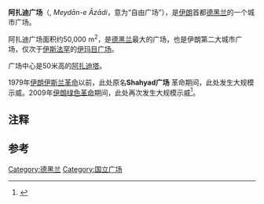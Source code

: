 {{Infobox street
| name                    = 阿扎迪广场
| native_name             = میدان آزادی
| native_name_lang        = fa
| alternate_name          = Meydān-e Āzādi
| other_name              = 
| former_names            =  Shahyad 广场
| image                   = Azadi,_view_West_(42518166204).jpg
| caption                 = 阿扎迪广场
| area                    = 50,000 m²
| steps                   = 
| location                = [[伊朗|伊朗]][[德黑兰|德黑兰]] 
| coordinates             = {{coord|35|41|N|51|20|E|source:kolossus-fawiki|display=inline,title}}
| designer                = Hossein Amanat
}}
'''阿扎迪广场'''（{{lang-fa|میدان آزادی}}, ''Meydān-e Āzādi''，意为“自由广场”），是[[伊朗|伊朗]]首都[[德黑兰|德黑兰]]的一个城市广场。

阿扎迪广场面积约50,000 m<sup>2</sup>，是[[德黑兰|德黑兰]]最大的广场，也是伊朗第二大城市广场，仅次于[[伊斯法罕|伊斯法罕]]的[[伊玛目广场|伊玛目广场]]。

广场中心是50米高的[[阿扎迪塔|阿扎迪塔]]。

1979年[[伊朗伊斯兰革命|伊朗伊斯兰革命]]以前，此处原名'''Shahyad广场''' {{notetag|{{lang-fa|شهیاد}}，意为“国王回忆广场”。}}革命期间，此处发生大规模示威。2009年[[伊朗绿色革命|伊朗绿色革命]]期间，此处再次发生大规模示威<ref>{{Cite web |url=http://edition.cnn.com/2011/WORLD/meast/02/07/iran.egypt.rally/ |title=存档副本 |access-date=2014-08-27 |archive-date=2020-11-11 |archive-url=https://web.archive.org/web/20201111214202/http://edition.cnn.com/2011/WORLD/meast/02/07/iran.egypt.rally/ |dead-url=no }}</ref>。

==注释==
{{notefoot}}

==参考==
{{Reflist}}

[[Category:德黑兰|Category:德黑兰]]
[[Category:国立广场|Category:国立广场]]